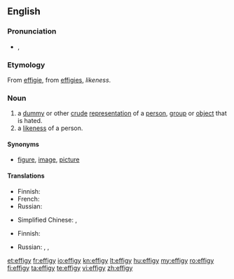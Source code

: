 ==English==

===Pronunciation===
* {{IPA|/ɛfəgi/}}, {{SAMPA|/Ef@gi/}}

===Etymology===
From {{etyl|fr}} [[effigie]], from {{etyl|la}} [[effigies]], ''likeness''.

===Noun===
{{en-noun|effig|ies}}

# a [[dummy]] or other [[crude]] [[representation]] of a [[person]], [[group]] or [[object]] that is hated.
# a [[likeness]] of a person.

====Synonyms====
* {{italbrac|a likeness of a person}} [[figure]], [[image]], [[picture]]

====Translations====
{{trans-top|dummy or other crude representation}}
* Finnish: {{t+|fi|nukke}}
* French: {{t+|fr|effigie|f}}
* Russian: {{t|ru|чучело|n|tr=čúčelo}}
{{trans-mid}}
* Simplified Chinese: {{tø|zh-cn|假人}},  {{tø|zh-cn|雕像}}
{{trans-bottom}}

{{trans-top|likeness of a person}}
* Finnish: {{t+|fi|kuva}}
{{trans-mid}}
* Russian: {{t+|ru|изображение|n|tr=izobražénije}},  {{t+|ru|картина|f|tr=kartína}},  {{t+|ru|портрет|m|tr=portrét}}
{{trans-bottom}}

[[et:effigy]]
[[fr:effigy]]
[[io:effigy]]
[[kn:effigy]]
[[lt:effigy]]
[[hu:effigy]]
[[my:effigy]]
[[ro:effigy]]
[[fi:effigy]]
[[ta:effigy]]
[[te:effigy]]
[[vi:effigy]]
[[zh:effigy]]